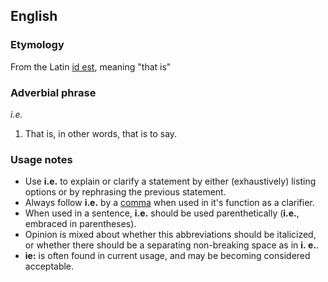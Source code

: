 ==English==
===Etymology===
From the Latin [[id est]], meaning "that is"

===Adverbial phrase===
''i.e.''
#That is, in other words, that is to say.
===Usage notes===
*Use '''i.e.''' to explain or clarify a statement by either (exhaustively) listing  options or by rephrasing the previous statement.  
*Always follow '''i.e.''' by a [[comma]] when used in it's function as a clarifier. 
*When used in a sentence, '''i.e.''' should be used parenthetically ('''i.e.''', embraced in parentheses).
*Opinion is mixed about whether this abbreviations should be italicized, or whether there should be a separating non-breaking space as in '''i.&nbsp;e.'''.
*'''ie:''' is often found in current usage, and may be becoming considered acceptable.